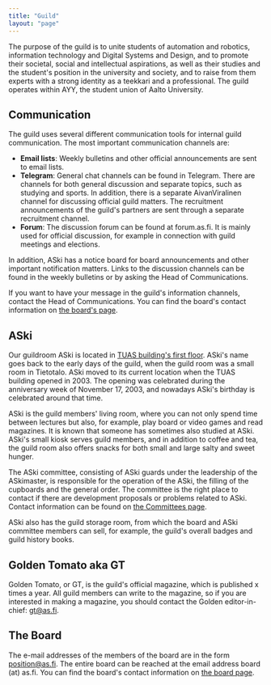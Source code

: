 ```yaml
---
title: "Guild"
layout: "page"
---
```


The purpose of the guild is to unite students of automation and robotics, information technology and Digital Systems and Design, and to promote their societal, social and intellectual aspirations, as well as their studies and the student's position in the university and society, and to raise from them experts with a strong identity as a teekkari and a professional. The guild operates within AYY, the student union of Aalto University.

## Communication
The guild uses several different communication tools for internal guild communication. The most important communication channels are:
- <strong>Email lists</strong>: Weekly bulletins and other official announcements are sent to email lists.
- <strong>Telegram</strong>: General chat channels can be found in Telegram. There are channels for both general discussion and separate topics, such as studying and sports. In addition, there is a separate AivanViralinen channel for discussing official guild matters. The recruitment announcements of the guild's partners are sent through a separate recruitment channel.
- <strong>Forum</strong>: The discussion forum can be found at forum.as.fi. It is mainly used for official discussion, for example in connection with guild meetings and elections.

In addition, ASki has a notice board for board announcements and other important notification matters. Links to the discussion channels can be found in the weekly bulletins or by asking the Head of Communications. 

If you want to have your message in the guild's information channels, contact the Head of Communications. You can find the board's contact information on <a target='_self' href='/en/guild/board'>the board's page</a>.

## ASki
Our guildroom ASki is located in <a target='_self' href='https://www.openstreetmap.org/#map=19/60.1873/24.81847'>TUAS building's first floor</a>. ASki's name goes back to the early days of the guild, when the guild room was a small room in Tietotalo. ASki moved to its current location when the TUAS building opened in 2003. The opening was celebrated during the anniversary week of November 17, 2003, and nowadays ASki's birthday is celebrated around that time.

ASki is the guild members' living room, where you can not only spend time between lectures but also, for example, play board or video games and read magazines. It is known that someone has sometimes also studied at ASki. ASki's small kiosk serves guild members, and in addition to coffee and tea, the guild room also offers snacks for both small and large salty and sweet hunger.

The ASki committee, consisting of ASki guards under the leadership of the ASkimaster, is responsible for the operation of the ASki, the filling of the cupboards and the general order. The committee is the right place to contact if there are development proposals or problems related to ASki. Contact information can be found on <a target='_self' href='/en/guild/officials'> the Committees page</a>.

ASki also has the guild storage room, from which the board and ASki committee members can sell, for example, the guild's overall badges and guild history books.

## Golden Tomato aka GT
Golden Tomato, or GT, is the guild's official magazine, which is published x times a year. All guild members can write to the magazine, so if you are interested in making a magazine, you should contact the Golden editor-in-chief: gt@as.fi.

## The Board
The e-mail addresses of the members of the board are in the form position@as.fi. The entire board can be reached at the email address board (at) as.fi. You can find the board's contact information on <a target='_self' href='/en/guild/board'>the board page</a>.
